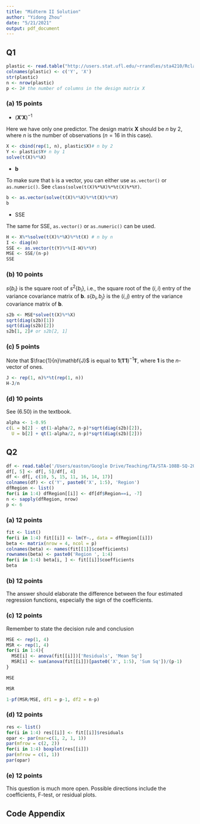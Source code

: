 ```yaml
---
title: "Midterm II Solution"
author: "Yidong Zhou"
date: "5/21/2021"
output: pdf_document
---
```


## Q1

```r
plastic <- read.table("http://users.stat.ufl.edu/~rrandles/sta4210/Rclassnotes/data/textdatasets/KutnerData/Chapter%20%201%20Data%20Sets/CH01PR22.txt")
colnames(plastic) <- c('Y', 'X')
str(plastic)
n <- nrow(plastic)
p <- 2# the number of columns in the design matrix X
```

### (a) 15 points

- $(\mathbf{X}'\mathbf{X})^{-1}$

Here we have only one predictor. The design matrix $\mathbf{X}$ should be $n$ by $2$, where $n$ is the number of observations ($n=16$ in this case).

```r
X <- cbind(rep(1, n), plastic$X)# n by 2
Y <- plastic$Y# n by 1
solve(t(X)%*%X)
```

- $\mathbf{b}$

To make sure that `b` is a vector, you can either use `as.vector()` or `as.numeric()`. See `class(solve(t(X)%*%X)%*%t(X)%*%Y)`.

```r
b <- as.vector(solve(t(X)%*%X)%*%t(X)%*%Y)
b
```

- SSE

The same for SSE, `as.vector()` or `as.numeric()` can be used.

```r
H <- X%*%solve(t(X)%*%X)%*%t(X) # n by n
I <- diag(n)
SSE <- as.vector(t(Y)%*%(I-H)%*%Y)
MSE <- SSE/(n-p)
SSE
```

### (b) 10 points

$s\{b_i\}$ is the square root of $s^2\{b_i\}$, i.e., the square root of the $(i, i)$ entry of the variance covariance matrix of $\mathbf{b}$. $s\{b_i, b_j\}$ is the $(i, j)$ entry of the variance covariance matrix of $\mathbf{b}$.

```r
s2b <- MSE*solve(t(X)%*%X)
sqrt(diag(s2b)[1])
sqrt(diag(s2b)[2])
s2b[1, 2]# or s2b[2, 1]
```

### (c) 5 points

Note that $\frac{1}{n}\mathbf{J}$ is equal to $\mathbf{1}(\mathbf{1}'\mathbf{1})^{-1}\mathbf{1}'$, where $\mathbf{1}$ is the $n$-vector of ones.

```r
J <- rep(1, n)%*%t(rep(1, n))
H-J/n
```

### (d) 10 points

See $(6.50)$ in the textbook.

```r
alpha <- 1-0.95
c(L = b[2] - qt(1-alpha/2, n-p)*sqrt(diag(s2b)[2]), 
  U = b[2] + qt(1-alpha/2, n-p)*sqrt(diag(s2b)[2]))
```


## Q2

```r
df <- read.table('/Users/easton/Google Drive/Teaching/TA/STA-108B-SQ-2021/Midterm II/Demographic.txt')
df[, 5] <- df[, 5]/df[, 4]
df <- df[, c(10, 5, 15, 11, 16, 14, 17)]
colnames(df) <- c('Y', paste0('X', 1:5), 'Region')
dfRegion <- list()
for(i in 1:4) dfRegion[[i]] <- df[df$Region==i, -7]
n <- sapply(dfRegion, nrow)
p <- 6
```

### (a) 12 points

```r
fit <- list()
for(i in 1:4) fit[[i]] <- lm(Y~., data = dfRegion[[i]])
beta <- matrix(nrow = 4, ncol = p)
colnames(beta) <- names(fit[[1]]$coefficients)
rownames(beta) <- paste0('Region ', 1:4)
for(i in 1:4) beta[i, ] <- fit[[i]]$coefficients
beta
```

### (b) 12 points

The answer should elaborate the difference between the four estimated regression functions, especially the sign of the coefficients.

### (c) 12 points

Remember to state the decision rule and conclusion

```r
MSE <- rep(1, 4)
MSR <- rep(1, 4)
for(i in 1:4){
  MSE[i] <- anova(fit[[i]])['Residuals', 'Mean Sq']
  MSR[i] <- sum(anova(fit[[i]])[paste0('X', 1:5), 'Sum Sq'])/(p-1)
}
```

```r
MSE
```

```r
MSR
```

```r
1-pf(MSR/MSE, df1 = p-1, df2 = n-p)
```

### (d) 12 points

```r
res <- list()
for(i in 1:4) res[[i]] <- fit[[i]]$residuals
opar <- par(mar=c(1, 2, 1, 1))
par(mfrow = c(2, 2))
for(i in 1:4) boxplot(res[[i]])
par(mfrow = c(1, 1))
par(opar)
```

### (e) 12 points

This question is much more open. Possible directions include the coefficients, F-test, or residual plots.

## Code Appendix
```r
```
